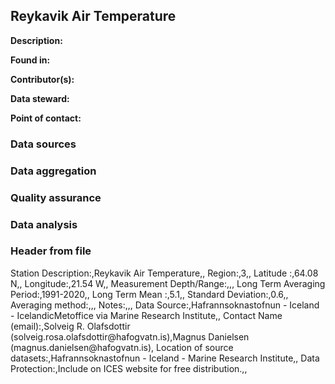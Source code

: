 ## Reykavik Air Temperature

**Description:** 


**Found in:**

**Contributor(s):**

**Data steward:**

**Point of contact:**

### Data sources

### Data aggregation

### Quality assurance

### Data analysis

### Header from file
Station Description:,Reykavik Air Temperature,,
Region:,3,,
Latitude :,64.08 N,,
Longitude:,21.54 W,,
Measurement Depth/Range:,,,
Long Term Averaging Period:,1991-2020,,
Long Term Mean :,5.1,,
Standard Deviation:,0.6,,
Averaging method:,,,
Notes:,,,
Data Source:,Hafrannsoknastofnun - Iceland - IcelandicMetoffice via Marine Research Institute,,
Contact Name (email):,Solveig R. Olafsdottir (solveig.rosa.olafsdottir@hafogvatn.is),Magnus Danielsen (magnus.danielsen@hafogvatn.is),
Location of source datasets:,Hafrannsoknastofnun - Iceland - Marine Research Institute,,
Data Protection:,Include on ICES website for free distribution.,,
